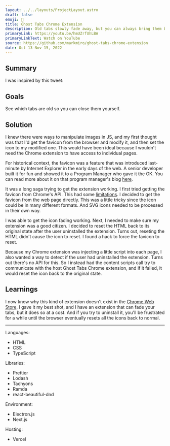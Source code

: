 ```yaml
---
layout: ../../layouts/ProjectLayout.astro
draft: false
emoji: 👻 
title: Ghost Tabs Chrome Extension
description: Old tabs slowly fade away, but you can always bring them back.
primaryLink: https://youtu.be/hmUZrfUhLBA
primaryLinkText: Watch on YouTube
source: https://github.com/markmiro/ghost-tabs-chrome-extension
date: Oct 13-Nov 15, 2022
---
```



## Summary

I was inspired by this tweet:

<div class="not-prose">
  <Tweet id="https://twitter.com/beyang/status/1580598928411459586" />
</div>

## Goals

See which tabs are old so you can close them yourself.

## Solution

<YouTube id="https://youtu.be/hmUZrfUhLBA" />

I knew there were ways to manipulate images in JS, and my first thought was that I'd get the favicon from the browser and modify it, and then set the icon to my modified one. This would have been ideal because I wouldn't need the Chrome extension to have access to individual pages.

For historical context, the favicon was a feature that was introduced last-minute by Internet Explorer in the early days of the web. A senior developer built it for fun and showed it to a Program Manager who gave it the OK. You can read more about it on that program manager's blog [here](https://ruthlessray.wordpress.com/2013/09/02/inventing-favicon-ico/).

It was a long saga trying to get the extension working. I first tried getting the favicon from Chrome's API. This had some [limitations](https://stackoverflow.com/questions/10665321/reliably-getting-favicons-in-chrome-extensions-chrome-favicon). I decided to get the favicon from the web page directly. This was a little tricky since the icon could be in many different formats. And SVG icons needed to be processed in their own way.

I was able to get the icon fading working. Next, I needed to make sure my extension was a good citizen. I decided to reset the HTML back to its original state after the user uninstalled the extension. Turns out, reseting the HTML didn't cause the icon to reset. I found a hack to force the favicon to reset.

Because my Chrome extension was injecting a little script into each page, I also wanted a way to detect if the user had uninstalled the extension. Turns out there's no API for this. So I instead had the content scripts call try to communicate with the host Ghost Tabs Chrome extension, and if it failed, it would reset the icon back to the original state.

## Learnings

I now know why this kind of extension doesn't exist in the [Chrome Web Store](https://chrome.google.com/webstore). I gave it my best shot, and I have an extension that can fade your tabs, but it does so at a cost. And if you try to uninstall it, you'll be frustrated for a while until the browser eventually resets all the icons back to normal.

---

Languages:

- HTML
- CSS
- TypeScript

Libraries:

- Prettier
- Lodash
- Tachyons
- Ramda
- react-beautiful-dnd

Environment:

- Electron.js
- Next.js

Hosting:

- Vercel

